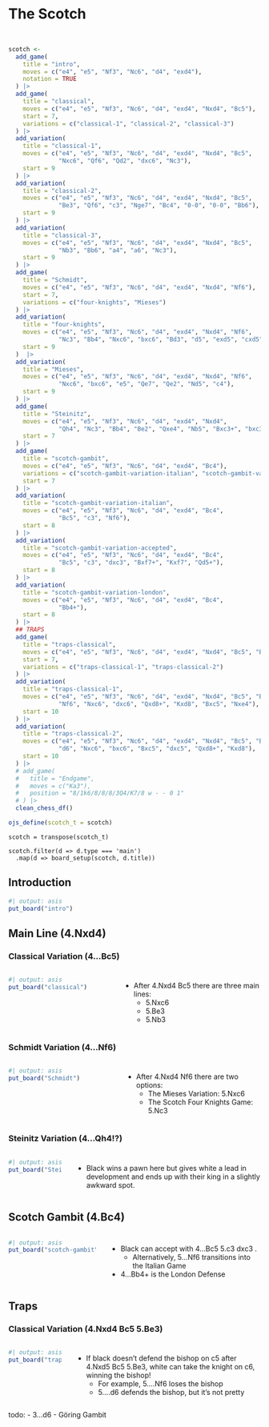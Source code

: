<link rel="stylesheet" href="/scripts/chessboard/css/chessboard-1.0.0.css">
      
<script src="https://code.jquery.com/jquery-3.5.1.min.js"
        integrity="sha384-ZvpUoO/+PpLXR1lu4jmpXWu80pZlYUAfxl5NsBMWOEPSjUn/6Z/hRTt8+pR6L4N2"
        crossorigin="anonymous"></script>

<script src="/scripts/chessboard/js/chessboard-1.0.0.js"></script>

# The Scotch

```r
```

```ojs
```

```r
scotch <-
  add_game(
    title = "intro",
    moves = c("e4", "e5", "Nf3", "Nc6", "d4", "exd4"),
    notation = TRUE
  ) |>
  add_game(
    title = "classical",
    moves = c("e4", "e5", "Nf3", "Nc6", "d4", "exd4", "Nxd4", "Bc5"),
    start = 7,
    variations = c("classical-1", "classical-2", "classical-3")
  ) |>
  add_variation(
    title = "classical-1",
    moves = c("e4", "e5", "Nf3", "Nc6", "d4", "exd4", "Nxd4", "Bc5",
              "Nxc6", "Qf6", "Qd2", "dxc6", "Nc3"),
    start = 9
  ) |>
  add_variation(
    title = "classical-2",
    moves = c("e4", "e5", "Nf3", "Nc6", "d4", "exd4", "Nxd4", "Bc5",
              "Be3", "Qf6", "c3", "Nge7", "Bc4", "0-0", "0-0", "Bb6"),
    start = 9
  ) |>
  add_variation(
    title = "classical-3",
    moves = c("e4", "e5", "Nf3", "Nc6", "d4", "exd4", "Nxd4", "Bc5",
              "Nb3", "Bb6", "a4", "a6", "Nc3"),
    start = 9
  ) |>
  add_game(
    title = "Schmidt",
    moves = c("e4", "e5", "Nf3", "Nc6", "d4", "exd4", "Nxd4", "Nf6"),
    start = 7,
    variations = c("four-knights", "Mieses")
  ) |>
  add_variation(
    title = "four-knights",
    moves = c("e4", "e5", "Nf3", "Nc6", "d4", "exd4", "Nxd4", "Nf6",
              "Nc3", "Bb4", "Nxc6", "bxc6", "Bd3", "d5", "exd5", "cxd5", "0-0", "0-0", "Bg5", "c6"),
    start = 9
  )  |>
  add_variation(
    title = "Mieses",
    moves = c("e4", "e5", "Nf3", "Nc6", "d4", "exd4", "Nxd4", "Nf6",
              "Nxc6", "bxc6", "e5", "Qe7", "Qe2", "Nd5", "c4"),
    start = 9
  ) |>
  add_game(
    title = "Steinitz",
    moves = c("e4", "e5", "Nf3", "Nc6", "d4", "exd4", "Nxd4",
              "Qh4", "Nc3", "Bb4", "Be2", "Qxe4", "Nb5", "Bxc3+", "bxc3", "Kd8", "0-0"),
    start = 7
  ) |>
  add_game(
    title = "scotch-gambit",
    moves = c("e4", "e5", "Nf3", "Nc6", "d4", "exd4", "Bc4"),
    variations = c("scotch-gambit-variation-italian", "scotch-gambit-variation-accepted", "scotch-gambit-variation-london"),
    start = 7
  ) |>
  add_variation(
    title = "scotch-gambit-variation-italian",
    moves = c("e4", "e5", "Nf3", "Nc6", "d4", "exd4", "Bc4",
              "Bc5", "c3", "Nf6"),
    start = 8
  ) |>
  add_variation(
    title = "scotch-gambit-variation-accepted",
    moves = c("e4", "e5", "Nf3", "Nc6", "d4", "exd4", "Bc4",
              "Bc5", "c3", "dxc3", "Bxf7+", "Kxf7", "Qd5+"),
    start = 8
  ) |>
  add_variation(
    title = "scotch-gambit-variation-london",
    moves = c("e4", "e5", "Nf3", "Nc6", "d4", "exd4", "Bc4",
              "Bb4+"),
    start = 8
  ) |>
  ## TRAPS
  add_game(
    title = "traps-classical",
    moves = c("e4", "e5", "Nf3", "Nc6", "d4", "exd4", "Nxd4", "Bc5", "Be3"),
    start = 7,
    variations = c("traps-classical-1", "traps-classical-2")
  ) |>
  add_variation(
    title = "traps-classical-1",
    moves = c("e4", "e5", "Nf3", "Nc6", "d4", "exd4", "Nxd4", "Bc5", "Be3",
              "Nf6", "Nxc6", "dxc6", "Qxd8+", "Kxd8", "Bxc5", "Nxe4"),
    start = 10
  ) |>
  add_variation(
    title = "traps-classical-2",
    moves = c("e4", "e5", "Nf3", "Nc6", "d4", "exd4", "Nxd4", "Bc5", "Be3",
              "d6", "Nxc6", "bxc6", "Bxc5", "dxc5", "Qxd8+", "Kxd8"),
    start = 10
  ) |>
  # add_game(
  #   title = "Endgame",
  #   moves = c("Ka3"),
  #   position = "8/1k6/8/8/8/3Q4/K7/8 w - - 0 1"
  # ) |>
  clean_chess_df()

ojs_define(scotch_t = scotch)
```

```ojs
scotch = transpose(scotch_t)
```

```ojs
scotch.filter(d => d.type === 'main')
  .map(d => board_setup(scotch, d.title))
```

## Introduction

```r
#| output: asis
put_board("intro")
```

## Main Line (4.Nxd4)

### Classical Variation (4...Bc5) {.unnumbered}

::::{.columns}

:::{.column width='45%'}
```r
#| output: asis
put_board("classical")
```
:::

:::{.column width='55%' style='margin-top: 10px; margin-left: 5px'}

* After 4.Nxd4 Bc5 there are three main lines: 
  * <span class="variation" id = "classical-1"> 5.Nxc6 </span>
  * <span class="variation" id = "classical-2"> 5.Be3 </span>
  * <span class="variation" id = "classical-3"> 5.Nb3 </span>

:::

::::

### Schmidt Variation (4...Nf6) {.unnumbered}

::::{.columns}

:::{.column width='45%'}
```r
#| output: asis
put_board("Schmidt")
```
:::

:::{.column width='55%' style='margin-top: 10px; margin-left: 5px'}

* After 4.Nxd4 Nf6 there are two options:
  * The Mieses Variation: <span class="variation" id = "Mieses"> 5.Nxc6 </span>
  * The Scotch Four Knights Game: <span class="variation" id = "four-knights"> 5.Nc3 </span>

:::

::::


### Steinitz Variation (4...Qh4!?) {.unnumbered}
::::{.columns}

:::{.column width='45%'}
```r
#| output: asis
put_board("Steinitz")
```
:::

:::{.column width='55%' style='margin-top: 10px; margin-left: 5px'}
* Black wins a pawn here but gives white a lead in development and ends up with their king in a slightly awkward spot.
:::

::::

## Scotch Gambit (4.Bc4)
::::{.columns}

:::{.column width='45%'}
```r
#| output: asis
put_board("scotch-gambit")
```
:::

:::{.column width='55%' style='margin-top: 10px; margin-left: 5px'}
* Black can accept with <span class="variation" id = "scotch-gambit-variation-accepted"> 4...Bc5 5.c3 dxc3 </span>.
  * Alternatively, <span class="variation" id="scotch-gambit-variation-italian">  5...Nf6 </span> transitions into the Italian Game
* <span class="variation" id = "scotch-gambit-variation-london"> 4...Bb4+ </span> is the London Defense 
:::

::::


## Traps

### Classical Variation (4.Nxd4 Bc5 5.Be3) {.unnumbered}
::::{.columns}

:::{.column width='45%'}
```r
#| output: asis
put_board("traps-classical")
```
:::

:::{.column width='55%' style='margin-top: 10px; margin-left: 5px'}

* If black doesn't defend the bishop on c5 after 4.Nxd5 Bc5 5.Be3, white can take the knight on c6, winning the bishop!
  * For example, <span class="variation" id = "traps-classical-1"> 5....Nf6 </span> loses the bishop
  * <span class="variation" id = "traps-classical-2"> 5....d6 </span> defends the bishop, but it's not pretty
  
:::

::::



todo:
  - 3...d6
  - Göring Gambit





